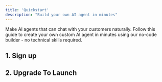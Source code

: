 ```yaml
---
title: 'Quickstart'
description: "Build your own AI agent in minutes"
---
```


Make AI agents that can chat with your customers naturally. Follow this guide to create your own custom AI agent in minutes using our no-code builder - no technical skills required.

## 1. Sign up

## 2. Upgrade To Launch